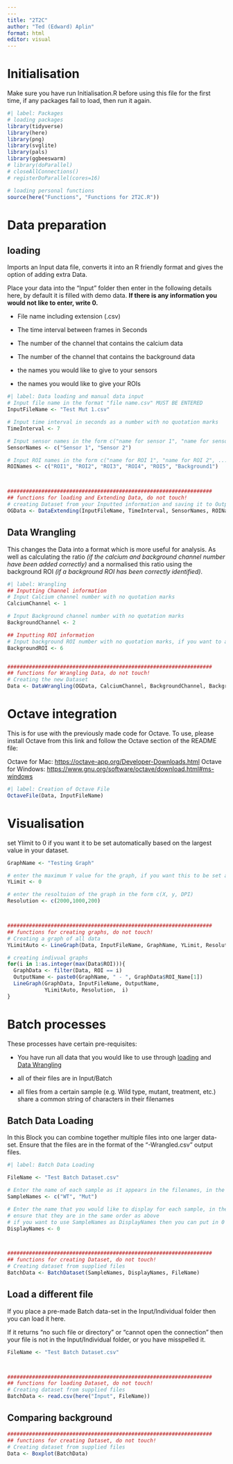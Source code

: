 ```yaml
---
---
title: "2T2C"
author: "Ted (Edward) Aplin"
format: html
editor: visual
---
```


# Initialisation

Make sure you have run Initialisation.R before using this file for the first time, if any packages fail to load, then run it again.

```r
#| label: Packages
# loading packages
library(tidyverse)
library(here)
library(png)
library(svglite)
library(pals)
library(ggbeeswarm)
# library(doParallel)
# closeAllConnections()
# registerDoParallel(cores=16)

# loading personal functions
source(here("Functions", "Functions for 2T2C.R"))
```

# Data preparation

## loading

Imports an Input data file, converts it into an R friendly format and gives the option of adding extra Data.

Place your data into the "Input" folder then enter in the following details here, by default it is filled with demo data. **If there is any information you would not like to enter, write 0.**

-   File name including extension (.csv)

-   The time interval between frames in Seconds

-   The number of the channel that contains the calcium data

-   The number of the channel that contains the background data

-   the names you would like to give to your sensors

-   the names you would like to give your ROIs

```r
#| label: Data loading and manual data input
# Input file name in the format "file name.csv" MUST BE ENTERED
InputFileName <- "Test Mut 1.csv"

# Input time interval in seconds as a number with no quotation marks
TimeInterval <- 7

# Input sensor names in the form c("name for sensor 1", "name for sensor 2", ...)
SensorNames <- c("Sensor 1", "Sensor 2")

# Input ROI names in the form c("name for ROI 1", "name for ROI 2", ...)
ROINames <- c("ROI1", "ROI2", "ROI3", "ROI4", "ROI5", "Background1")



##################################################################
## functions for loading and Extending Data, do not touch!
# creating Dataset from your Inputted information and saving it to Output/Data
OGData <- DataExtending(InputFileName, TimeInterval, SensorNames, ROINames)
```

## Data Wrangling

This changes the Data into a format which is more useful for analysis. As well as calculating the ratio *(if the calcium and background channel number have been added correctly)* and a normalised this ratio using the background ROI *(if a background ROI has been correctly identified)*.

```r
#| label: Wrangling
## Inputting Channel information
# Input Calcium channel number with no quotation marks
CalciumChannel <- 1

# Input Background channel number with no quotation marks
BackgroundChannel <- 2

## Inputting ROI information
# Input background ROI number with no quotation marks, if you want to add multiple do it in the form c(1, 2, ...)
BackgroundROI <- 6


##################################################################
## functions for Wrangling Data, do not touch!
# Creating the new Dataset
Data <- DataWrangling(OGData, CalciumChannel, BackgroundChannel, BackgroundROI, InputFileName)
```

# Octave integration

This is for use with the previously made code for Octave. To use, please install Octave from this link and follow the Octave section of the README file:

Octave for Mac: <https://octave-app.org/Developer-Downloads.html> Octave for Windows: <https://www.gnu.org/software/octave/download.html#ms-windows>

```r
#| label: Creation of Octave File
OctaveFile(Data, InputFileName)
```

# Visualisation

set Ylimit to 0 if you want it to be set automatically based on the largest value in your dataset.

```r
GraphName <- "Testing Graph"

# enter the maximum Y value for the graph, if you want this to be set automatically put 0
YLimit <- 0

# enter the resoltuion of the graph in the form c(X, y, DPI)
Resolution <- c(2000,1000,200)



##################################################################
## functions for creating graphs, do not touch!
# Creating a graph of all data
YLimitAuto <- LineGraph(Data, InputFileName, GraphName, YLimit, Resolution)

# creating indivual graphs
for(i in 1:as.integer(max(Data$ROI))){
  GraphData <- filter(Data, ROI == i)
  OutputName <- paste0(GraphName, " - ", GraphData$ROI_Name[1])
  LineGraph(GraphData, InputFileName, OutputName, 
            YLimitAuto, Resolution,  i)
}
```

# Batch processes

These processes have certain pre-requisites:

-   You have run all data that you would like to use through [loading] and [Data Wrangling]

-   all of their files are in Input/Batch

-   all files from a certain sample (e.g. Wild type, mutant, treatment, etc.) share a common string of characters in their filenames

## Batch Data Loading

In this Block you can combine together multiple files into one larger data-set. Ensure that the files are in the format of the "-Wrangled.csv" output files.

```r
#| label: Batch Data Loading

FileName <- "Test Batch Dataset.csv"

# Enter the name of each sample as it appears in the filenames, in the format C("sample 1", "sample 2", ...)
SampleNames <- c("WT", "Mut")

# Enter the name that you would like to display for each sample, in the format C("sample 1", "sample 2", ...)
# ensure that they are in the same order as above
# if you want to use SampleNames as DisplayNames then you can put in 0
DisplayNames <- 0



##################################################################
## functions for creating Dataset, do not touch!
# Creating dataset from supplied files
BatchData <- BatchDataset(SampleNames, DisplayNames, FileName)
```

## Load a different file

If you place a pre-made Batch data-set in the Input/Individual folder then you can load it here.

If it returns "no such file or directory" or "cannot open the connection" then your file is not in the Input/Individual folder, or you have misspelled it.

```r
FileName <- "Test Batch Dataset.csv"



##################################################################
## functions for loading Dataset, do not touch!
# Creating dataset from supplied files
BatchData <- read.csv(here("Input", FileName))
```

## Comparing background

```r
##################################################################
## functions for creating Dataset, do not touch!
# Creating dataset from supplied files
Data <- Boxplot(BatchData)
```
